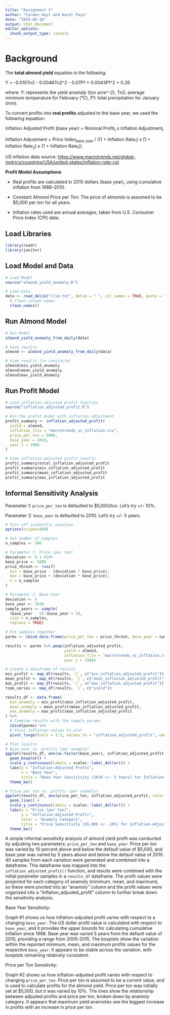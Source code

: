 ```yaml
---
title: "Assignment 3"
author: "Carmen Hoyt and Karol Paya"
date: "2025-04-18"
output: html_document
editor_options: 
  chunk_output_type: console
---
```


# Background

The **total almond yield** equation is the following:

Y = -0.015Tn2 - 0.0046Tn2\^2 - 0.07P1 + 0.0043P1\^2 + 0.28

where: Y: represents the yield anomaly (ton acre\^-2), Tn2: average minimum temperature for February (°C), P1: total precipitation for January (mm).

To convert profits into **real profits** adjusted to the base year, we used the following equation:

Inflation Adjusted Profit (base year) = Nominal Profit~t~ x Inflation Adjustment~t~

Inflation Adjustment = Price Index~base year~ / ((1 + Inflation Rate~1~) x (1 + Inflation Rate~2~) x (1 + Inflation Rate~t~))

US inflation data source: <https://www.macrotrends.net/global-metrics/countries/USA/united-states/inflation-rate-cpi>

**Profit Model Assumptions**

-   Real profits are calculated in 2010 dollars (base year), using cumulative inflation from 1988–2010.

-   Constant Almond Price per Ton: The price of almonds is assumed to be \$5,000 per ton for all years.

-   Inflation rates used are annual averages, taken from U.S. Consumer Price Index (CPI) data.

## Load Libraries

```r
library(readr)
library(janitor)
```

## Load Model and Data

```r
# Load Model
source("almond_yield_anomoly.R")

# Load Data
data <- read_delim("clim.txt", delim = " ", col_names = TRUE, quote = "") %>%
  # Clean column names
  clean_names()
```

## Run Almond Model

```r
# Run Model
almond_yield_anomaly_from_daily(data)

# Save results
almond <- almond_yield_anomaly_from_daily(data)

# View results (in tons/acre)
almond$min_yield_anomaly
almond$mean_yield_anomaly
almond$max_yield_anomaly
```

## Run Profit Model

```r
# Load inflation-adjusted profit function
source("inflation_adjusted_profit.R")

# Run the profit model with inflation adjustment
profit_summary <- inflation_adjusted_profit(
  yield = almond,
  inflation_file = "macrotrends_us_inflation.csv",
  price_per_ton = 5000,
  base_year = 2010,
  year_1 = 1988
)

# View inflation-adjusted profit results
profit_summary$total_inflation_adjusted_profit
profit_summary$min_inflation_adjusted_profit
profit_summary$mean_inflation_adjusted_profit
profit_summary$max_inflation_adjusted_profit
```

## Informal Sensitivity Analysis

Parameter 1: `price_per_ton` is defaulted to $5,000/ton. Let's try +/- 10%.

Parameter 2: `base_year` is defaulted to 2010. Let's try +/- 5 years.

```r
# Turn off scientific notation
options(scipen=999)

# Set number of samples
n_samples <- 300

# Parameter 1: Price (per ton)
deviation <- 0.1 #10%
base_price <- 5000
price_thresh <- runif(
  min = base_price - (deviation * base_price),
  max = base_price + (deviation * base_price),
  n = n_samples
)

# Parameter 2: Base Year 
deviation <- 5
base_year <- 2010
sample_years <- sample(
  (base_year - 5):(base_year + 5), 
  size = n_samples, 
  replace = TRUE)

# Put samples together
parms <- cbind.data.frame(price_per_ton = price_thresh, base_year = sample_years)

results <- parms %>% pmap(inflation_adjusted_profit,
                          yield = almond,
                          inflation_file = "macrotrends_us_inflation.csv",
                          year_1 = 1988)

# Create a dataframe of results
min_profit <- map_df(results, `[`, c("min_inflation_adjusted_profit"))
mean_profit <- map_df(results, `[`, c("mean_inflation_adjusted_profit"))
max_profit <- map_df(results, `[`, c("max_inflation_adjusted_profit"))
time_series <- map_df(results, `[`, c("yield"))

results_df <- data.frame(
  min_anamoly = min_profit$min_inflation_adjusted_profit,
  mean_anamoly = mean_profit$mean_inflation_adjusted_profit,
  max_anamoly = max_profit$max_inflation_adjusted_profit
) %>% 
  # Combine results with the sample params
  cbind(parms) %>%
  # Pivot inflation values to plot
  pivot_longer(cols = 1:3, values_to = "inflation_adjusted_profit", names_to = "anamoly")

# Plot results
# Base year vs. profits (per anamoly)
ggplot(results_df, aes(as.factor(base_year), inflation_adjusted_profit, fill = anamoly)) +
  geom_boxplot() +
  scale_y_continuous(labels = scales::label_dollar()) +
  labs(y = "Inflation-Adjusted Profit",
       x = "Base Year",
       title = "Base Year Sensitivity (2010 +/- 5 Years) for Inflation-Adjusted Profit") +
  theme_bw()

# Price per ton vs. profits (per anamoly)
ggplot(results_df, aes(price_per_ton, inflation_adjusted_profit, color = anamoly)) +
  geom_line() +
  scale_y_continuous(labels = scales::label_dollar()) +
  labs(x = "Price (per ton)",
       y = "Inflation-Adjusted Profit",
       color = "Anamoly Category",
       title = "Price Sensitivity ($5,000 +/- 10%) for Inflation-Adjusted Profit") +
  theme_bw()
```

A simple informal sensitivity analysis of almond yield profit was conducted by adjusting two parameters: `price_per_ton` and `base_year`. Price per ton was varied by 10 percent above and below the default value of $5,000, and base year was varied by 5 years above and below the default value of 2010. 40 samples from each variation were generated and combined into a dataframe. This dataframe was mapped into the `inflation_adjusted_profit()` function, and results were combined with the initial parameter samples in a `results_df` dataframe. The profit values were projected for each category of anamoly (minimum, mean, and maximum), so these were pivoted into an "anamoly" column and the profit values were organized into a "inflation_adjusted_profit" column to further break down the sensitivity analysis.

Base Year Sensitivity:

Graph #1 shows us how inflation-adjusted profit varies with respect to a changing `base_year`. The US dollar profit value is calculated with respect to `base_year`, and it provides the upper bounds for calculating cumulative inflation since 1988. Base year was varied 5 years from the default value of 2010, providing a range from 2005-2015. The boxplots show the variation within the reported minimum, mean, and maximum profits values for the respective `base_year`. It appears to be stable across the variation, with boxplots remaining relatively consistent. 

Price per Ton Sensitivity:

Graph #2 shows us how inflation-adjusted profit varies with respect to changing `price_per_ton`. Price per ton is assumed to be a current value, and is used to calculate profits for the almond yield. Price per ton was initially set at $5,000, but it was varied by 10%. The lines show the relationship between adjusted profits and price per ton, broken down by anamoly category. It appears that maximum yield anamolies see the biggest increase in profits with an increase in price per ton. 
